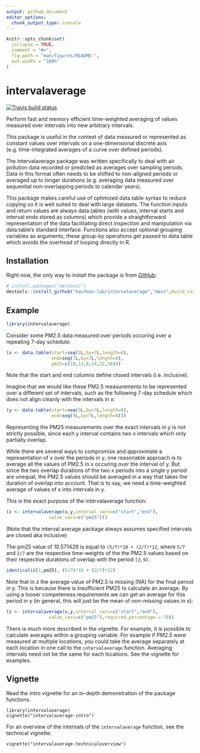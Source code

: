 ```yaml
---
output: github_document
editor_options: 
  chunk_output_type: console
---
```


<!-- README.md is generated from README.Rmd. Please edit that file -->

```r
knitr::opts_chunk$set(
  collapse = TRUE,
  comment = "#>",
  fig.path = "man/figures/README-",
  out.width = "100%"
)
```
# intervalaverage

<!-- badges: start -->
  [![Travis build status](https://travis-ci.com/kaufman-lab/intervalaverage.svg?branch=main)](https://travis-ci.com/kaufman-lab/intervalaverage)
<!-- badges: end -->


Perform fast and memory efficient time-weighted averaging of values 
    measured over intervals into new arbitrary intervals. 
    
    
This package is useful in the context of data measured or represented
as constant values over intervals on a one-dimensional discrete axis 
(e.g. time-integrated averages of a curve over defined periods). 
	
	
The intervalaverage package was written specifically to deal with air 
pollution data recorded or predicted as averages over sampling periods. 
Data in this format often needs to be shifted to non-aligned periods 
or averaged up to longer durations 	(e.g. averaging data measured over 
sequential non-overlapping periods to calendar years). 
	
	
This package makes careful use of optimized data.table syntax to reduce copying 
so it is well suited to deal with large datasets. The function inputs and return 
values are always data.tables (with values, interval starts
and interval ends stored as columns) which provide a straightforward 
representation of the data facilitating direct inspection and manipulation via
data.table's standard interface. Functions also accept optional grouping variables as
arguments; these group-by operations get passed to data.table which avoids the overhead
of looping directly in R.
	

## Installation

Right now, the only way to install the package is from [GitHub](https://github.com/):

``` r
# install.packages("devtools")
devtools::install_github("kaufman-lab/intervalaverage","main",build_vignettes=TRUE)
```

## Example

```r
library(intervalaverage)
```

Consider some PM2.5 data measured over periods occuring over a repeating 7-day schedule:
```r
(x <- data.table(start=seq(1L,by=7L,length=6),
                 end=seq(7L,by=7L,length=6),
                 pm25=c(10,12,8,14,22,18)))
```
Note that the start and end columns define closed intervals (i.e. inclusive).


Imagine that we would like these PM2.5 measurements to be represented over a different set of intervals, such as the following 7-day schedule which does not align cleanly with the intervals in x:

```r
(y <- data.table(start=seq(3L,by=7L,length=6),
                 end=seq(9L,by=7L,length=6)))
```

Representing the PM25 measurements over the exact intervals in y is not
strictly possible, since each y interval contains two
x intervals which only partially overlap.

While there are several ways to compromise and approximate a representation of x over the periods in y, one reasonable approach is to average all the values of PM2.5 in x occuring over the interval of y. But since the two overlap durations of the two x periods into a single y period are unequal, the PM2.5 values should be averaged in a way that takes the duration of overlap into account. That is to say, we need a time-weighted average of values of x into intervals in y.

This is the exact purpose of the intervalaverage function:


```r
(z <- intervalaverage(x,y,interval_vars=c("start","end"),
                value_vars=c("pm25")))
```
(Note that the interval average package always assumes specified intervals are closed aka inclusive)

The pm25 value of 10.571429 is equal to `(5/7)*10 + (2/7)*12`, where `5/7` and `2/7` are the respective time-weights of the the PM2.5 values based on their respective durations of overlap with the period `[3,9]`.

```r
identical(z[1,pm25], (5/7)*10 + (2/7)*12)
```


Note that in z the average value of PM2.5 is missing (NA) for the final period in y.  This is because there is insufficient PM25 to calculate an average.  By using a looser competeness requirements we can get an average for this period in y (in general, this will just be the mean of non-missing values in x):

```r
(z <- intervalaverage(x,y,interval_vars=c("start","end"),
                value_vars=c("pm25"),required_percentage = 70))
```

There is much more described in the vignette. For example, it is possible to calculate averages within a grouping variable. For example if PM2.5 were measured at multiple locations, you could take the average separately at each location in one call to the `intervalaverage` function. Averaging intervals need not be the same for each locations. See the vignette for examples.


## Vignette

Read the intro vignette for an in-depth demonstration of the package functions.

```
library(intervalaverage)
vignette("intervalaverage-intro")
```

For an overview of the internals of the  `intervalaverage` function, see the technical vignette:

```
vignette("intervalaverage-technicaloverview")
```


